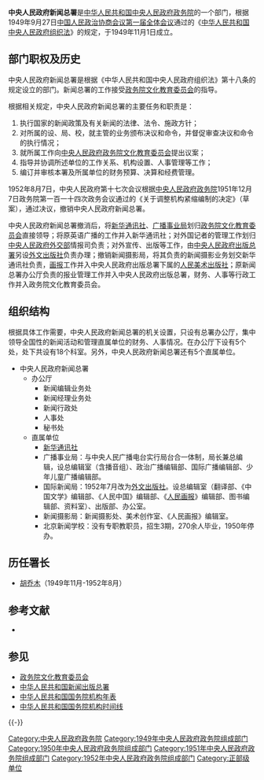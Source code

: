 {{Pathnav|中央人民政府政务院|政务院文化教育委员会}}
{{Infobox PRCG
|机构名称=中央人民政府新闻总署
|标志1 = National Emblem of the People's Republic of China.svg
|标志1说明 = [[中华人民共和国国徽|中华人民共和国国徽]]
|业务上级 = [[政务院文化教育委员会|政务院文化教育委员会]]
|组织上级 = [[中央人民政府政务院|中央人民政府政务院]]
|机构类型 = 政务院部门
|行政级别 = 正部级
|成立时间 = 1949年11月
|撤销时间 = 1952年8月
|职位1=署长
|人员1=[[胡乔木|胡乔木]]
|地址1=[[北京市|北京市]]
}}

'''中央人民政府新闻总署'''是[[中华人民共和国|中华人民共和国]][[中华人民共和国中央人民政府|中央人民政府]][[中央人民政府政务院|政务院]]的一个部门，根据1949年9月27日[[中国人民政治协商会议第一届全体会议|中国人民政治协商会议第一届全体会议]]通过的《[[s:中华人民共和国中央人民政府组织法|中华人民共和国中央人民政府组织法]]》的规定，于1949年11月1日成立。

==部门职权及历史==
中央人民政府新闻总署是根据《中华人民共和国中央人民政府组织法》第十八条的规定设立的部门。新闻总署的工作接受[[政务院文化教育委员会|政务院文化教育委员会]]的指导。

根据相关规定，中央人民政府新闻总署的主要任务和职责是：
#执行国家的新闻政策及有关新闻的法律、法令、施政方针；
#对所属的设、局、校，就主管的业务颁布决议和命令，并督促审查决议和命令的执行情况；
#就所属工作向[[中华人民共和国中央人民政府|中央人民政府]][[中央人民政府政务院|政务院]][[政务院文化教育委员会|文化教育委员会]]提出议案；
#指导并协调所述单位的工作关系、机构设置、人事管理等工作；
#编订并审核本署及所属单位的财务预算、决算和经费管理。

1952年8月7日，中央人民政府第十七次会议根据[[中央人民政府政务院|中央人民政府政务院]]1951年12月7日政务院第一百一十四次政务会议通过的《关于调整机构紧缩编制的决定》（草案），通过决议，撤销中央人民政府新闻总署。

中央人民政府新闻总署撤消后，将[[新华通讯社|新华通讯社]]、[[广播事业局|广播事业局]]划归[[政务院文化教育委员会|政务院文化教育委员会]]直接领导；将原英语广播的工作并入新华通讯社；对外国记者的管理工作划归[[中央人民政府外交部|中央人民政府外交部]]情报司负责；对外宣传、出版等工作，由[[中央人民政府出版总署|中央人民政府出版总署]]另设[[外文出版社|外文出版社]]负责办理；撤销新闻摄影局，将其负责的新闻摄影业务划交新华通讯社负责，[[画报|画报]]工作并入中央人民政府出版总署下属的[[人民美术出版社|人民美术出版社]]；原新闻总署办公厅负责的报业管理工作并入中央人民政府出版总署，财务、人事等行政工作并入政务院文化教育委员会。

==组织结构==
根据具体工作需要，中央人民政府新闻总署的机关设置，只设有总署办公厅，集中领导全国性的新闻活动和管理直属单位的财务、人事情况。在办公厅下设有5个处，处下共设有18个科室。另外，中央人民政府新闻总署还有5个直属单位。

*中央人民政府新闻总署
**办公厅
***新闻编辑业务处
***新闻经理业务处
***新闻行政处
***人事处
***秘书处
**直属单位
***[[新华通讯社|新华通讯社]]
***广播事业局：与中央人民广播电台实行局台合一体制，局长兼总编辑，设总编辑室（含播音组）、政治广播编辑部、国际广播编辑部、少年儿童广播编辑部。
***国际新闻局：1952年7月改为[[外文出版社|外文出版社]]。设总编辑室（翻译部、《中国文学》编辑部、《人民中国》编辑部、《[[人民画报|人民画报]]》编辑部、图书编辑部、资料室）、出版部、办公室。
***新闻摄影局：新闻摄影处、美术创作室、《人民画报》编辑室。
***北京新闻学校：没有专职教职员，招生3期，270余人毕业，1950年停办。

==历任署长==

*[[胡乔木|胡乔木]]（1949年11月-1952年8月）

==参考文献==
*{{cite book|author=苏尚尧主编|title=《中华人民共和国中央政府机构（1949-1990年）》|location=北京|publisher=经济科学出版社|year=1993|isbn=7505805045|quote=D•54}}

== 参见 ==
*[[政务院文化教育委员会|政务院文化教育委员会]]
*[[中华人民共和国新闻出版总署|中华人民共和国新闻出版总署]]
*[[中华人民共和国国务院机构年表|中华人民共和国国务院机构年表]]
*[[中华人民共和国国务院机构时间线|中华人民共和国国务院机构时间线]]

{{-}}
{{Template group
|list=
{{中央人民政府政务院}}
{{1949年中央人民政府政务院}}
{{1950年中央人民政府政务院}}
{{1951年中央人民政府政务院}}
{{1952年中央人民政府政务院}}
}}

[[Category:中央人民政府政务院|Category:中央人民政府政务院]]
[[Category:1949年中央人民政府政务院组成部门|Category:1949年中央人民政府政务院组成部门]]
[[Category:1950年中央人民政府政务院组成部门|Category:1950年中央人民政府政务院组成部门]]
[[Category:1951年中央人民政府政务院组成部门|Category:1951年中央人民政府政务院组成部门]]
[[Category:1952年中央人民政府政务院组成部门|Category:1952年中央人民政府政务院组成部门]]
[[Category:正部级单位|Category:正部级单位]]